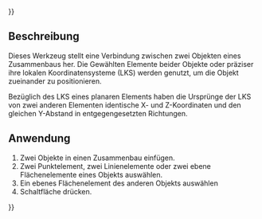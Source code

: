 {{UnfinishedDocu{{#translation:}}}}
<languages/>

{{Docnav/de
|[[Assembly3_ConstraintSymmetricHorizontal/de|Horizontale Symmetrie]]
|[[Assembly3_ConstraintSymmetricLine/de|Achsensymmetrie]]
|[[Assembly3_Workbench/de|Assembly3]]
|IconL=Assembly_ConstraintGeneral.svg
|IconR=Assembly_ConstraintSymmetricLine.svg
|IconC=Assembly3_workbench_icon.svg
}}

{{GuiCommand/de
|Name=Assembly3 ConstraintSymmetricVertical
|Name/de=Assembly3 Vertikale Symmetrie
|Icon=Assembly_ConstraintGeneral.svg
|Workbenches=[[Assembly3_Workbench/de|Assembly3]]
}}

<span id="Description"></span>
== Beschreibung ==

Dieses Werkzeug stellt eine Verbindung zwischen zwei Objekten eines Zusammenbaus her. Die Gewählten Elemente beider Objekte oder präziser ihre lokalen Koordinatensysteme (LKS) werden genutzt, um die Objekt zueinander zu positionieren.

Bezüglich des LKS eines planaren Elements haben die Ursprünge der LKS von zwei anderen Elementen identische X- und Z-Koordinaten und den gleichen Y-Abstand in entgegengesetzten Richtungen.


<span id="Usage"></span>
== Anwendung == 

# Zwei Objekte in einen Zusammenbau einfügen.
# Zwei Punktelement, zwei Linienelemente oder zwei ebene Flächenelemente eines Objekts auswählen.
# Ein ebenes Flächenelement des anderen Objekts auswählen
# Schaltfläche {{Button|[[Image:Assembly_ConstraintGeneral.svg|16px]] [[Assembly3_ConstraintSymmetricVertical/de|Vertikale Symmetrie]]}} drücken.

   
{{Docnav/de
|[[Assembly3_ConstraintSymmetricHorizontal/de|Horizontale Symmetrie]]
|[[Assembly3_ConstraintSymmetricLine/de|Achsensymmetrie]]
|[[Assembly3_Workbench/de|Assembly3]]
|IconL=Assembly_ConstraintGeneral.svg
|IconR=Assembly_ConstraintSymmetricLine.svg
|IconC=Assembly3_workbench_icon.svg
}}

{{Userdocnavi{{#translation:}}}}